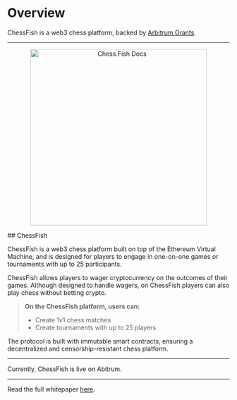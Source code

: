 # Overview
 
ChessFish is a web3 chess platform, backed by [Arbitrum Grants](https://arbitrum.foundation/grants).
______

<p align="center">
  <img src="docs.webp" alt="Chess.Fish Docs" width="400" height="400"/>
</p>
## ChessFish

ChessFish is a web3 chess platform built on top of the Ethereum Virtual Machine, and is designed for players to engage in one-on-one games or tournaments with up to 25 participants. 

ChessFish allows players to wager cryptocurrency on the outcomes of their games. Although designed to handle wagers, on ChessFish players can also play chess without betting crypto.

> **On the ChessFish platform, users can:** 
> * Create 1v1 chess matches
> * Create tournaments with up to 25 players

The protocol is built with immutable smart contracts, ensuring a decentralized and censorship-resistant chess platform. 

______

Currently, ChessFish is live on Abitrum.

______ 

Read the full whitepaper [here](https://github.com/Chess-Fish/ChessFish-Whitepaper/blob/main/src/ChessFish%20Whitepaper%20DRAFT.pdf).

